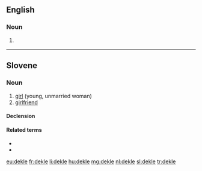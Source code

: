 ==English==

===Noun===
{{en-noun}}

# {{context|art|lang=en}} {{alternative form of|deckle}}

{{Webster 1913}}

----

==Slovene==

===Noun===
{{sl-noun|n|g2=f|dual=dekleti|dekleta}}

# [[girl]] (young, unmarried woman)
# [[girlfriend]]

====Declension====
{{sl-decl-noun-n-t|dekl}}

====Related terms====
* {{l/sl|deklica}}
* {{l/sl|mladenka}}

[[eu:dekle]]
[[fr:dekle]]
[[li:dekle]]
[[hu:dekle]]
[[mg:dekle]]
[[nl:dekle]]
[[sl:dekle]]
[[tr:dekle]]